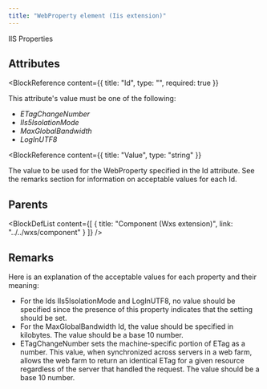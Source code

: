 ```yaml
---
title: "WebProperty element (Iis extension)"
---
```



IIS Properties


## Attributes

<BlockWrapper>

  <BlockReference
    content={{
      title: "Id",
      type: "",
      required: true
    }}
  >
   This attribute's value must be one of the following:
  - *ETagChangeNumber*
  - *IIs5IsolationMode*
  - *MaxGlobalBandwidth*
  - *LogInUTF8*
  </BlockReference>

  <BlockReference
    content={{
      title: "Value",
      type: "string"
    }}
  >
  The value to be used for the WebProperty specified in the Id attribute. See
   the remarks section for information on acceptable values for each Id.
  </BlockReference>

</BlockWrapper>


## Parents

<BlockDefList content={[
    {
      title: "Component (Wxs extension)",
      link: "../../wxs/component"
    }
  ]}
/>

## Remarks

Here is an explanation of the acceptable values for each property and their meaning:
- For the Ids IIs5IsolationMode and LogInUTF8, no value should be specified since
 the presence of this property indicates that the setting should be set.
- For the MaxGlobalBandwidth Id, the value should be specified in kilobytes. The
 value should be a base 10 number.
- ETagChangeNumber sets the machine-specific portion of ETag as a number. This value,
 when synchronized across servers in a web farm, allows the web farm to return an
 identical ETag for a given resource regardless of the server that handled the
 request. The value should be a base 10 number.
